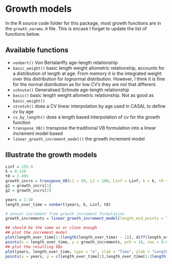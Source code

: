 # Growth models {#growthmodels}
In the R source code folder for this package, most growth functions are in the `growth_oarams.R` file. This is encase I forget to update the list of functions below.

## Available functions

* `vonbert()` Von Bertalanffy age-length relationship
* `basic_weight()` basic length weight allometric relationship, accounts for a distribution of length at age. From memory it is the integrated weight over this distribution for lognormal distribution. However, I think it is fine for the normal distribution as for low CV's they are not that different.
* `schnute()` Generalised Schnute age-length relationship
* `basic()` basic length weight allometric relationship. Not as good as `basic_weight()`
* `stretch()` does a CV linear interpolation by age used in CASAL to define cv by age
* `cv_by_length()` does a length based interpolation of cv for the growth function
* `transpose_VB()` transpose the traditional VB formulation into a linear increment model based
* `linear_growth_increment_model()` the growth increment model


## Illustrate the growth models
```r
Linf = 155.9
k = 0.116
t0 = 2.495
growth_incrs = transpose_VB(L1 = 50, L2 = 100, Linf = Linf, k = k, t0 = t0)
g1 = growth_incrs[1]
g2 = growth_incrs[2]

years = 1:30
length_over_time = vonbert(years, k, Linf, t0)

# annual increment from growth increment formulation
growth_increments = linear_growth_increment_model(length_mid_points = length_over_time, L1 = 50, L2 = 100, g1, g2)

## should be the same as or close enough
## plot the increment model
plot(length_over_time[1:(length(length_over_time) - 1)], diff(length_over_time), xlab = "Length", ylab = "Increment", main = "Length increment over time")
points(x = length_over_time, y = growth_increments, pch = 16, cex = 0.8, col = "red")
## plot the resulting VBs
plot(years, length_over_time, type = "o", xlab = "Time", ylab = "Length", main = "Length over time")
points(x = years, y = c(length_over_time[1],length_over_time[1:(length(length_over_time) - 1)] + growth_increments[1:(length(growth_increments) - 1)]), pch = 16, cex = 0.8, col = "red")
```

